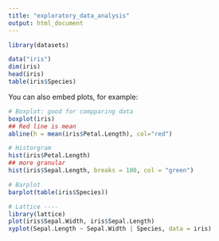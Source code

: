 ```yaml
---
title: "exploratory_data_analysis"
output: html_document
---
```


```r
library(datasets)

data("iris")
dim(iris)
head(iris)
table(iris$Species)
```

You can also embed plots, for example:

```r
# Boxplot: good for compparing data
boxplot(iris)
## Red line is mean
abline(h = mean(iris$Petal.Length), col="red")

# Historgram
hist(iris$Petal.Length)
## more granular
hist(iris$Sepal.Length, breaks = 100, col = "green")

# Barplot
barplot(table(iris$Species))

# Lattice ----
library(lattice)
plot(iris$Sepal.Width, iris$Sepal.Length)
xyplot(Sepal.Length ~ Sepal.Width | Species, data = iris)
```

